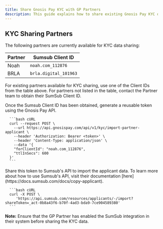 ```yaml
---
title: Share Gnosis Pay KYC with GP Partners
description: This guide explains how to share existing Gnosis Pay KYC data with GP Partners using Sumsub's reusable token system.
---
```


## KYC Sharing Partners

The following partners are currently available for KYC data sharing:

| Partner | Sumsub Client ID |
|---------|------------------|
| Noah | `noah.com_112876` |
| BRLA | `brla.digital_101963` |

<Steps titleSize="h3">
    <Step title="Get Partner's Sumsub Client ID">
        For existing partners available for KYC sharing, use one of the Client IDs from the table above. For partners not listed in the table, contact the Partner team to obtain their SumSub Client ID.
    </Step>

<Step title="Share KYC Data">
    <p>
      Once the Sumsub Client ID has been obtained, generate a reusable token using the Gnosis Pay API.
    </p>

      ```bash cURL
      curl --request POST \
        --url https://api.gnosispay.com/api/v1/kyc/import-partner-applicant \
        --header 'Authorization: Bearer <token>' \
        --header 'Content-Type: application/json' \
        --data '{
        "forClientId": "noah.com_112876",
        "ttlInSecs": 600
      }'
      ```
</Step>

<Step title="Get applicant data from Sumsub">
    <p>
    Share this token to Sumsub's API to import the applicant data. To learn more about how to use Sumsub's API, visit their documentation [here](https://docs.sumsub.com/docs/copy-applicant).
    </p>

      ```bash cURL
      curl -X POST \
         'https://api.sumsub.com/resources/applicants/-/import?shareToken=_act-0b8a43f6-b70f-4ad3-bda9-7ce904589380'
      ```
</Step>
</Steps>

<Note>
    <p>
        <strong>Note:</strong> Ensure that the GP Partner has enabled the SumSub integration in their system before sharing the KYC data.
    </p>
</Note>

